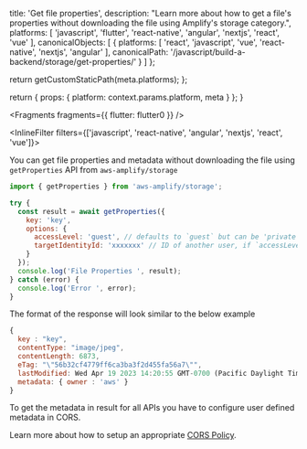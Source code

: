 
  title: 'Get file properties',
  description: "Learn more about how to get a file's properties without downloading the file using Amplify's storage category.",
  platforms: [
    'javascript',
    'flutter',
    'react-native',
    'angular',
    'nextjs',
    'react',
    'vue'
  ],
  canonicalObjects: [
    {
      platforms: [
        'react',
        'javascript',
        'vue',
        'react-native',
        'nextjs',
        'angular'
      ],
      canonicalPath: '/javascript/build-a-backend/storage/get-properties/'
    }
  ]
};

  return getCustomStaticPath(meta.platforms);
};

  return {
    props: {
      platform: context.params.platform,
      meta
    }
  };
}


<Fragments fragments={{ flutter: flutter0 }} />

<InlineFilter filters={['javascript', 'react-native', 'angular', 'nextjs', 'react', 'vue']}>

You can get file properties and metadata without downloading the file using `getProperties` API from `aws-amplify/storage`

```javascript
import { getProperties } from 'aws-amplify/storage';

try {
  const result = await getProperties({
    key: 'key',
    options: {
      accessLevel: 'guest', // defaults to `guest` but can be 'private' | 'protected' | 'guest'
      targetIdentityId: 'xxxxxxx' // ID of another user, if `accessLevel: protected`
    }
  });
  console.log('File Properties ', result);
} catch (error) {
  console.log('Error ', error);
}
```

The format of the response will look similar to the below example

```js
{
  key : "key",
  contentType: "image/jpeg",
  contentLength: 6873,
  eTag: "\"56b32cf4779ff6ca3ba3f2d455fa56a7\"",
  lastModified: Wed Apr 19 2023 14:20:55 GMT-0700 (Pacific Daylight Time) {},
  metadata: { owner : 'aws' }
}
```

<Callout>
To get the metadata in result for all APIs you have to configure user defined metadata in CORS.

Learn more about how to setup an appropriate [CORS Policy](/[platform]/prev/build-a-backend/storage/set-up-storage/#amazon-s3-bucket-cors-policy-setup).

</Callout>

</InlineFilter>
